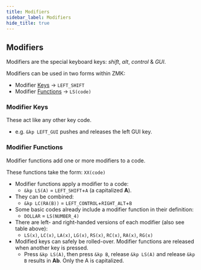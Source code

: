 ```yaml
---
title: Modifiers
sidebar_label: Modifiers
hide_title: true
---
```



<OsLegend />
<ToastyContainer />

## Modifiers

Modifiers are the special keyboard keys: _shift_, _alt_, _control_ & _GUI_.

Modifiers can be used in two forms within ZMK:

- Modifier [Keys](#modifier-keys) → `LEFT_SHIFT`
- Modifier [Functions](#modifier-functions) → `LS(code)`

<Table group="keyboard-modifiers" />

### Modifier Keys

These act like any other key code.

- e.g. `&kp LEFT_GUI` pushes and releases the left GUI key.

### Modifier Functions

Modifier functions add one or more modifiers to a code.

These functions take the form: `XX(code)`

- Modifier functions apply a modifier to a code:
  - `&kp LS(A)` = `LEFT_SHIFT`+`A` (a capitalized **A**).
- They can be combined:
  - `&kp LC(RA(B))` = `LEFT_CONTROL`+`RIGHT_ALT`+`B`
- Some basic codes already include a modifier function in their definition:
  - `DOLLAR` = `LS(NUMBER_4)`
- There are left- and right-handed versions of each modifier (also see table above):
  - `LS(x)`, `LC(x)`, `LA(x)`, `LG(x)`, `RS(x)`, `RC(x)`, `RA(x)`, `RG(x)`
- Modified keys can safely be rolled-over. Modifier functions are released when another key is pressed.
  - Press `&kp LS(A)`, then press `&kp B`, release `&kp LS(A)` and release `&kp B` results in **Ab**. Only the A is capitalized.

